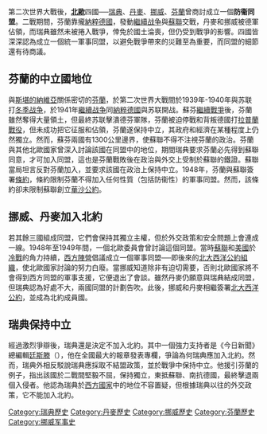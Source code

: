 {{Unreferenced|time=2022-03-31T22:51:58+00:00}}
{{Scandinavian}}
第二次世界大戰後，'''[[北歐|北歐]]'''四國──[[瑞典|瑞典]]、[[丹麥|丹麥]]、[[挪威|挪威]]、[[芬蘭|芬蘭]]曾商討成立一個'''防衞同盟'''。二戰期間，芬蘭靠攏[[納粹德國|納粹德國]]，發動[[繼續战争|繼續战争]]與[[蘇聯|蘇聯]]交戰，丹麥和挪威被德軍佔領，而瑞典雖然未被捲入戰爭，倖免於國土淪喪，但仍受到戰爭的影響。四國皆深深認為成立一個統一軍事同盟，以避免戰爭帶來的災難至為重要，而同盟的細節還有待商議。

==芬蘭的中立國地位==
與[[斯堪的納維亞|斯堪的納維亞]]關係密切的[[芬蘭|芬蘭]]，於第二次世界大戰間於1939年-1940年與苏联打[[冬季战争|冬季战争]]，於1941年[[繼續战争|繼續战争]]同[[納粹德國|納粹德國]]與苏联開战。蘇芬[[繼續戰爭|繼續戰爭]]後，芬蘭雖然奪得大量領土，但最終苏联擊潰德芬軍隊，芬蘭被迫停戰和背叛德國打[[拉普蘭戰役|拉普蘭戰役]]，但未成功把它征服和佔領，芬蘭遂保持中立，其政府和經濟在某種程度上仍然獨立。然而，蘇芬兩國有1300公里邊界，使蘇聯不得不注視芬蘭的政治。芬蘭與其他北歐國家曾深入討論該國在同盟中的地位，期間瑞典要求芬蘭必先得到蘇聯同意，才可加入同盟，這也是芬蘭戰敗後在政治與外交上受制於蘇聯的鐵證。蘇聯當局坦言反對芬蘭加入，並要求該國在政治上保持中立。1948年，芬蘭與蘇聯簽署[[蘇芬條約_(1948年)|條約]]，條約限制芬蘭不得加入任何性質（包括防衞性）的軍事同盟。然而，該條約卻未限制蘇聯創立[[華沙公約|華沙公約]]。

==挪威、丹麥加入北約==
若其餘三國組成同盟，它們會保持其獨立主權，但於外交政策和安全問題上會連成一線。1948年至1949年間，一個北歐委員會曾討論這個同盟。當時[[蘇聯|蘇聯]]和[[美國|美國]]於[[冷戰|冷戰]]的角力持續，[[西方陣營|西方陣營]]倡議成立一個軍事同盟──即後來的[[北大西洋公約組織|北大西洋公約組織]]，使北歐國家討論的努力白廢。當挪威知道除非有迫切需要，否則北歐國家將不會得到西方同盟的軍事支援，它便退出了會談。雖然丹麥仍願意與瑞典結成同盟，但瑞典認為好處不大，兩國同盟的計劃告吹。此後，挪威和丹麥相繼簽署[[北大西洋公約|北大西洋公約]]，並成為北約成員國。

==瑞典保持中立==
經過激烈爭辯後，瑞典還是決定不加入北約。其中一個強力支持者是《今日新聞》總編輯[[廷斯滕|廷斯滕]]（{{lang|sv|Herbert Tingsten}}），他在全國最大的報章發表專欄，爭論為何瑞典應加入北約。然而，瑞典外相{{lang|sv|Östen Undén外}}反駁說瑞典應採取不結盟政策，並於戰爭中保持中立。他援引芬蘭的例子，指出該國於二戰間堅毅不屈，保持獨立，東抵蘇聯、南抗德國，最終擊退兩個入侵者。他認為瑞典於[[西方國家|西方國家]]中的地位不容置疑，但根據瑞典以往的外交政策，它不能加入北約。

[[Category:瑞典歷史|Category:瑞典歷史]]
[[Category:丹麥歷史|Category:丹麥歷史]]
[[Category:挪威歷史|Category:挪威歷史]]
[[Category:芬蘭歷史|Category:芬蘭歷史]]
[[Category:挪威军事史|Category:挪威军事史]]